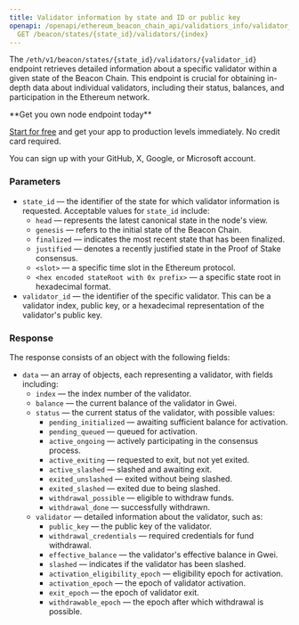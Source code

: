 ---
title: Validator information by state and ID or public key
openapi: /openapi/ethereum_beacon_chain_api/validatiors_info/validator_information_by_state_id_or_public_key.json
  GET /beacon/states/{state_id}/validators/{index}
---

The `/eth/v1/beacon/states/{state_id}/validators/{validator_id}` endpoint retrieves detailed information about a specific validator within a given state of the Beacon Chain. This endpoint is crucial for obtaining in-depth data about individual validators, including their status, balances, and participation in the Ethereum network.

<Check>
**Get you own node endpoint today**

[Start for free](https://console.chainstack.com/) and get your app to production levels immediately. No credit card required.

You can sign up with your GitHub, X, Google, or Microsoft account.
</Check>


### Parameters

* `state_id` — the identifier of the state for which validator information is requested. Acceptable values for `state_id` include:
  + `head` — represents the latest canonical state in the node's view.
  + `genesis` — refers to the initial state of the Beacon Chain.
  + `finalized` — indicates the most recent state that has been finalized.
  + `justified` — denotes a recently justified state in the Proof of Stake consensus.
  + `<slot>` — a specific time slot in the Ethereum protocol.
  + `<hex encoded stateRoot with 0x prefix>` — a specific state root in hexadecimal format.
* `validator_id` — the identifier of the specific validator. This can be a validator index, public key, or a hexadecimal representation of the validator's public key.

### Response

The response consists of an object with the following fields:

* `data` — an array of objects, each representing a validator, with fields including:
  + `index` — the index number of the validator.
  + `balance` — the current balance of the validator in Gwei.
  + `status` — the current status of the validator, with possible values:
    - `pending_initialized` — awaiting sufficient balance for activation.
    - `pending_queued` — queued for activation.
    - `active_ongoing` — actively participating in the consensus process.
    - `active_exiting` — requested to exit, but not yet exited.
    - `active_slashed` — slashed and awaiting exit.
    - `exited_unslashed` — exited without being slashed.
    - `exited_slashed` — exited due to being slashed.
    - `withdrawal_possible` — eligible to withdraw funds.
    - `withdrawal_done` — successfully withdrawn.
  + `validator` — detailed information about the validator, such as:
    - `public_key` — the public key of the validator.
    - `withdrawal_credentials` — required credentials for fund withdrawal.
    - `effective_balance` — the validator's effective balance in Gwei.
    - `slashed` — indicates if the validator has been slashed.
    - `activation_eligibility_epoch` — eligibility epoch for activation.
    - `activation_epoch` — the epoch of validator activation.
    - `exit_epoch` — the epoch of validator exit.
    - `withdrawable_epoch` — the epoch after which withdrawal is possible.